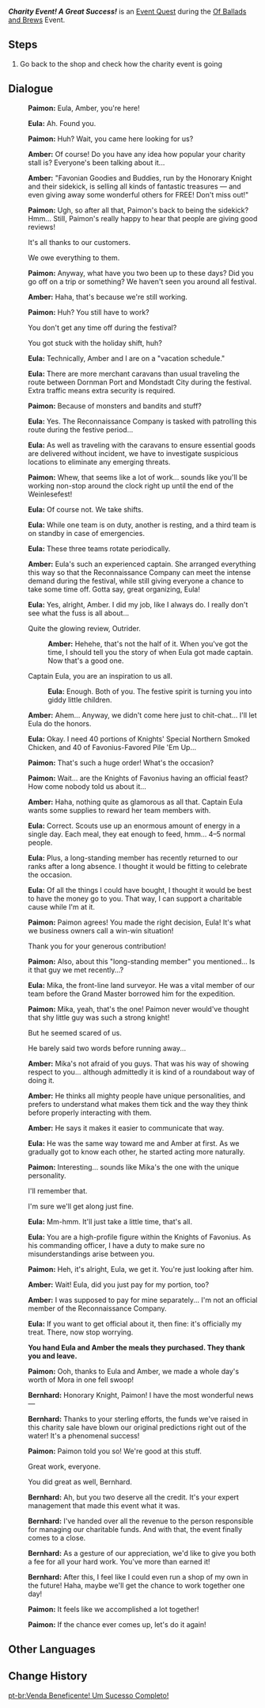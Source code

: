 {{Quest Infobox
|id            = 70521
|image         = Event Quest Good as New.png <!--same image-->
|type          = World
|event_name    = Of Ballads and Brews
|summary       = <!-- editor written summary. quest description goes to dialogue -->
|requirement   = Obtain at least 1,000,000 [[Business Earnings|funds]] in the ''[[Of Ballads and Brews/Charity and Creativity|Charity and Creativity]]'' segment
|characters    = Bernhard; Eula; Amber; Paimon; Traveler
|startLocation = [[Springvale]], [[Mondstadt]]
|prev          = Favonian Goodies and Buddies
|region        = Mondstadt
|area          = Windwail Highland
|subarea       = Springvale
|other         = {{Card|Wanderer's Advice|4}}{{Card|Adventurer's Experience|2}}
|voiced        = yes
}}
'''''Charity Event! A Great Success!''''' is an [[Event Quest]] during the [[Of Ballads and Brews]] Event.

==Steps==
# Go back to the shop and check how the charity event is going

==Dialogue==
{{Quest Description|The charity event is coming to an end. Hope all the effort has paid off...}}
{{Dialogue start}}
:{{A|vo jyeq004 1 paimon 03.ogg}} '''Paimon:''' Eula, Amber, you're here!
:{{A|vo jyeq004 1 eula 01.ogg}} '''Eula:''' Ah. Found you.
:{{Introductory Note|Eula}}
:{{A|vo jyeq004 1 paimon 04.ogg}} '''Paimon:''' Huh? Wait, you came here looking for us?
:{{A|vo jyeq004 1 ambor 01.ogg}} '''Amber:''' Of course! Do you have any idea how popular your charity stall is? Everyone's been talking about it...
:{{A|vo jyeq004 1 ambor 02.ogg}} '''Amber:''' "Favonian Goodies and Buddies, run by the Honorary Knight and their sidekick, is selling all kinds of fantastic treasures &mdash; and even giving away some wonderful others for FREE! Don't miss out!"
:{{A|vo jyeq004 1 paimon 05.ogg}} '''Paimon:''' Ugh, so after all that, Paimon's back to being the sidekick? Hmm... Still, Paimon's really happy to hear that people are giving good reviews!
:{{DIcon}} It's all thanks to our customers.
:{{DIcon}} We owe everything to them.
:{{A|vo jyeq004 1 paimon 06.ogg}} '''Paimon:''' Anyway, what have you two been up to these days? Did you go off on a trip or something? We haven't seen you around all festival.
:{{A|vo jyeq004 1 ambor 03.ogg}} '''Amber:''' Haha, that's because we're still working.
:{{A|vo jyeq004 1 paimon 07.ogg}} '''Paimon:''' Huh? You still have to work?
:{{DIcon}} You don't get any time off during the festival?
:{{DIcon}} You got stuck with the holiday shift, huh?
:{{A|vo jyeq004 1 eula 02.ogg}} '''Eula:''' Technically, Amber and I are on a "vacation schedule."
:{{A|vo jyeq004 1 eula 03.ogg}} '''Eula:''' There are more merchant caravans than usual traveling the route between Dornman Port and Mondstadt City during the festival. Extra traffic means extra security is required.
:{{A|vo jyeq004 1 paimon 08.ogg}} '''Paimon:''' Because of monsters and bandits and stuff?
:{{A|vo jyeq004 1 eula 04.ogg}} '''Eula:''' Yes. The Reconnaissance Company is tasked with patrolling this route during the festive period...
:{{A|vo jyeq004 1 eula 05.ogg}} '''Eula:''' As well as traveling with the caravans to ensure essential goods are delivered without incident, we have to investigate suspicious locations to eliminate any emerging threats.
:{{A|vo jyeq004 1 paimon 09.ogg}} '''Paimon:''' Whew, that seems like a lot of work... sounds like you'll be working non-stop around the clock right up until the end of the Weinlesefest!
:{{A|vo jyeq004 1 eula 06.ogg}} '''Eula:''' Of course not. We take shifts.
:{{A|vo jyeq004 1 eula 07.ogg}} '''Eula:''' While one team is on duty, another is resting, and a third team is on standby in case of emergencies.
:{{A|vo jyeq004 1 eula 08.ogg}} '''Eula:''' These three teams rotate periodically.
:{{A|vo jyeq004 1 ambor 04.ogg}} '''Amber:''' Eula's such an experienced captain. She arranged everything this way so that the Reconnaissance Company can meet the intense demand during the festival, while still giving everyone a chance to take some time off. Gotta say, great organizing, Eula!
:{{A|vo jyeq004 1 eula 09.ogg}} '''Eula:''' Yes, alright, Amber. I did my job, like I always do. I really don't see what the fuss is all about...
:{{DIcon}} Quite the glowing review, Outrider.
::{{A|vo jyeq004 1 ambor 05a 1.ogg}} '''Amber:''' Hehehe, that's not the half of it. When you've got the time, I should tell you the story of when Eula got made captain. Now that's a good one.
:{{DIcon}} Captain Eula, you are an inspiration to us all.
::{{A|vo jyeq004 1 eula 10b 1.ogg}} '''Eula:''' Enough. Both of you. The festive spirit is turning you into giddy little children.
:{{A|vo jyeq004 1 ambor 06.ogg}} '''Amber:''' Ahem... Anyway, we didn't come here just to chit-chat... I'll let Eula do the honors.
:{{A|vo jyeq004 1 eula 11.ogg}} '''Eula:''' Okay. I need 40 portions of Knights' Special Northern Smoked Chicken, and 40 of Favonius-Favored Pile 'Em Up...
:{{A|vo jyeq004 1 paimon 10.ogg}} '''Paimon:''' That's such a huge order! What's the occasion?
:{{A|vo jyeq004 1 paimon 11.ogg}} '''Paimon:''' Wait... are the Knights of Favonius having an official feast? How come nobody told us about it...
:{{A|vo jyeq004 1 ambor 07.ogg}} '''Amber:''' Haha, nothing quite as glamorous as all that. Captain Eula wants some supplies to reward her team members with.
:{{A|vo jyeq004 1 eula 12.ogg}} '''Eula:''' Correct. Scouts use up an enormous amount of energy in a single day. Each meal, they eat enough to feed, hmm... 4–5 normal people.
:{{A|vo jyeq004 1 eula 13.ogg}} '''Eula:''' Plus, a long-standing member has recently returned to our ranks after a long absence. I thought it would be fitting to celebrate the occasion.
:{{A|vo jyeq004 1 eula 14.ogg}} '''Eula:''' Of all the things I could have bought, I thought it would be best to have the money go to you. That way, I can support a charitable cause while I'm at it.
:{{A|vo jyeq004 1 paimon 12.ogg}} '''Paimon:''' Paimon agrees! You made the right decision, Eula! It's what we business owners call a win-win situation!
:{{DIcon}} Thank you for your generous contribution!
:{{A|vo jyeq004 1 paimon 13.ogg}} '''Paimon:''' Also, about this "long-standing member" you mentioned... Is it that guy we met recently...?
:{{A|vo jyeq004 1 eula 15.ogg}} '''Eula:''' Mika, the front-line land surveyor. He was a vital member of our team before the Grand Master borrowed him for the expedition.
:{{A|vo jyeq004 1 paimon 14.ogg}} '''Paimon:''' Mika, yeah, that's the one! Paimon never would've thought that shy little guy was such a strong knight!
:{{DIcon}} But he seemed scared of us.
:{{DIcon}} He barely said two words before running away...
:{{A|vo jyeq004 1 ambor 08.ogg}} '''Amber:''' Mika's not afraid of you guys. That was his way of showing respect to you... although admittedly it is kind of a roundabout way of doing it.
:{{A|vo jyeq004 1 ambor 09.ogg}} '''Amber:''' He thinks all mighty people have unique personalities, and prefers to understand what makes them tick and the way they think before properly interacting with them.
:{{A|vo jyeq004 1 ambor 10.ogg}} '''Amber:''' He says it makes it easier to communicate that way.
:{{A|vo jyeq004 1 eula 16.ogg}} '''Eula:''' He was the same way toward me and Amber at first. As we gradually got to know each other, he started acting more naturally.
:{{A|vo jyeq004 1 paimon 15.ogg}} '''Paimon:''' Interesting... sounds like Mika's the one with the unique personality.
:{{DIcon}} I'll remember that.
:{{DIcon}} I'm sure we'll get along just fine.
:{{A|vo jyeq004 1 eula 17.ogg}} '''Eula:''' Mm-hmm. It'll just take a little time, that's all.
:{{A|vo jyeq004 1 eula 18.ogg}} '''Eula:''' You are a high-profile figure within the Knights of Favonius. As his commanding officer, I have a duty to make sure no misunderstandings arise between you.
:{{A|vo jyeq004 1 paimon 16.ogg}} '''Paimon:''' Heh, it's alright, Eula, we get it. You're just looking after him.
:{{A|vo jyeq004 1 ambor 11.ogg}} '''Amber:''' Wait! Eula, did you just pay for my portion, too?
:{{A|vo jyeq004 1 ambor 12.ogg}} '''Amber:''' I was supposed to pay for mine separately... I'm not an official member of the Reconnaissance Company.
:{{A|vo jyeq004 1 eula 19.ogg}} '''Eula:''' If you want to get official about it, then fine: it's officially my treat. There, now stop worrying.

:'''You hand Eula and Amber the meals they purchased. They thank you and leave.'''

:{{A|vo jyeq004 1 paimon 17.ogg}} '''Paimon:''' Ooh, thanks to Eula and Amber, we made a whole day's worth of Mora in one fell swoop!
:{{A|vo jyeq004 1 bernhard 01.ogg}} '''Bernhard:''' Honorary Knight, Paimon! I have the most wonderful news&mdash;
:{{A|vo jyeq004 1 bernhard 02.ogg}} '''Bernhard:''' Thanks to your sterling efforts, the funds we've raised in this charity sale have blown our original predictions right out of the water! It's a phenomenal success!
:{{A|vo jyeq004 1 paimon 18.ogg}} '''Paimon:''' Paimon told you so! We're good at this stuff.
:{{DIcon}} Great work, everyone.
:{{DIcon}} You did great as well, Bernhard.
:{{A|vo jyeq004 1 bernhard 03.ogg}} '''Bernhard:''' Ah, but you two deserve all the credit. It's your expert management that made this event what it was.
:{{A|vo jyeq004 1 bernhard 04.ogg}} '''Bernhard:''' I've handed over all the revenue to the person responsible for managing our charitable funds. And with that, the event finally comes to a close.
:{{A|vo jyeq004 1 bernhard 05.ogg}} '''Bernhard:''' As a gesture of our appreciation, we'd like to give you both a fee for all your hard work. You've more than earned it!
:{{A|vo jyeq004 1 bernhard 06.ogg}} '''Bernhard:''' After this, I feel like I could even run a shop of my own in the future! Haha, maybe we'll get the chance to work together one day!
:{{A|vo jyeq004 1 paimon 19.ogg}} '''Paimon:''' It feels like we accomplished a lot together!
:{{A|vo jyeq004 1 paimon 20.ogg}} '''Paimon:''' If the chance ever comes up, let's do it again!
{{Dialogue end}}

==Other Languages==
{{Other Languages
|en      = Charity Event! A Great Success!
|zhs     = 义卖活动！完满收场！
|zhs_rm  = Yìmaì Huódòng! Wǎnměi Shōuchǎng!
|zht     = 義賣活動！完滿收場！
|zht_rm  = Yìmaì Huódòng! Wǎnměi Shōuchǎng!
|zh_tl   = Charity Event! A Perfect Conclusion!
|ja      = チャリティーイベント！円満に終了！
|ja_rm   = Charitii Ibento! Enman ni Shuuryou!
|ja_tl   = Charity Event! Happy End!
|ko      = 자선 판매 행사! 순조로운 마무리!
|ko_rm   = Jaseon Panmae Haengsa! Sunjoroun Mamuri!
|ko_tl   = Charity Sales Event! Smooth Finish!
|es      = El rotundo éxito del evento benéfico
|es_tl   = The Charity Event's Resounding Success
|fr      = Vente caritative ! Un gros succès !
|fr_tl   = Charity Sale! A Big Success!
|ru      = Благотворительная ярмарка! Огромный успех!
|ru_tl   = Charity Fair! A Big Success!
|th      = กิจกรรมออกร้านการกุศล! สำเร็จลุล่วง!
|th_rm   = 
|th_tl   = 
|vi      = Hoạt Động Từ Thiện! Kết Thúc Viên Mãn!
|vi_tl   = 
|de      = Wohltätigkeitsverkauf! Ein großer Erfolg!
|de_tl   = Charity Sale! A Huge Success!
|id      = Acara Amal! Sukses Besar!
|id_tl   = Charity Event! Big Success!
|pt      = Venda Beneficente! Um Sucesso Completo!
|pt_tl   = Charity Sale! A Complete Success!
}}

==Change History==
{{Change History|3.1}}
[[pt-br:Venda Beneficente! Um Sucesso Completo!]]